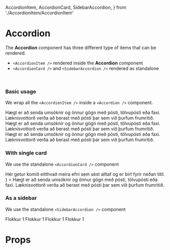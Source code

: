 
  AccordionItem,
  AccordionCard,
  SidebarAccordion,
} from './AccordionItem/AccordionItem'

<Meta title="Components/Accordion" component={Accordion} />

# Accordion

The **Accordion** component has three different type of items that can be rendered.

- `<AccordionItem />` rendered inside the **Accordion** component
- `<AccordionCard />` and `<SidebarAccordion />` rendered as standalone

<br />

### Basic usage

We wrap all the `<AccordionItem />` inside a `<Accordion />` component.

<Canvas>
  <Story name="Default">
    <Accordion singleExpand>
      <AccordionItem id="id_1" label="Hvenær þarf að skila umsókn?">
        <Typography variant="p" as="p">
          Hægt er að senda umsóknir og önnur gögn með pósti, tölvupósti eða
          faxi. Læknisvottorð verða að berast með pósti þar sem við þurfum
          frumritið.
        </Typography>
      </AccordionItem>
      <AccordionItem
        id="id_2"
        label="Er hægt að leggja inn greiðslur á bankareikning maka?"
      >
        <Typography variant="p" as="p">
          Hægt er að senda umsóknir og önnur gögn með pósti, tölvupósti eða
          faxi. Læknisvottorð verða að berast með pósti þar sem við þurfum
          frumritið.
        </Typography>
      </AccordionItem>
      <AccordionItem id="id_3" label="Hvernig kem ég umsókninni til ykkar?">
        <Typography variant="p" as="p">
          Hægt er að senda umsóknir og önnur gögn með pósti, tölvupósti eða
          faxi. Læknisvottorð verða að berast með pósti þar sem við þurfum
          frumritið.
        </Typography>
      </AccordionItem>
    </Accordion>
  </Story>
</Canvas>

### With single card

We use the standalone `<AccordionCard />` component

<Canvas>
  <Story name="Single card">
    <ContentBlock>
      <Box paddingY={[1, 2]}>
        <AccordionCard
          id="id_1"
          label="Hvenær þarf að skila umsókn?"
          visibleContent={
            <Box paddingY={2} paddingBottom={1}>
              <Typography variant="p" as="p">
                Hér getur komið eitthvað meira efni sem sést alltaf og er birt
                fyrir neðan titil.
              </Typography>
            </Box>
          }
        >
          <Typography variant="p" as="p">
            Hægt er að senda umsóknir og önnur gögn með pósti, tölvupósti eða
            faxi. Læknisvottorð verða að berast með pósti þar sem við þurfum
            frumritið.
          </Typography>
        </AccordionCard>
      </Box>
    </ContentBlock>
  </Story>
</Canvas>

### As a sidebar

We use the standalone `<SidebarAccordion />` component

<Canvas>
  <Story name="Sidebar">
    <ContentBlock>
      <div style={{ maxWidth: 300 }}>
        <Box paddingY={[1, 2]}>
          <SidebarAccordion id="mini_accordion" label="Sýna flokka">
            <Stack space={[1, 1, 2]}>
              <Typography variant="p" as="p">
                Flokkur 1
              </Typography>
              <Typography variant="p" as="p">
                Flokkur 1
              </Typography>
              <Typography variant="p" as="p">
                Flokkur 1
              </Typography>
              <Typography variant="p" as="p">
                Flokkur 1
              </Typography>
            </Stack>
          </SidebarAccordion>
        </Box>
      </div>
    </ContentBlock>
  </Story>
</Canvas>

# Props

<Props of={Accordion} />
